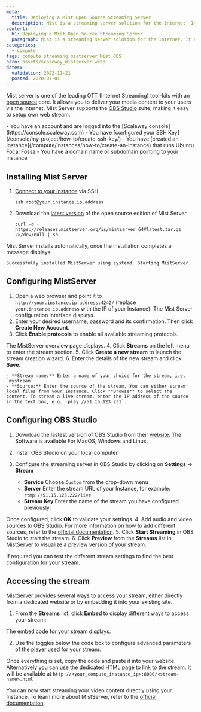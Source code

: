 ```yaml
---
meta:
  title: Deploying a Mist Open Source Streaming Server
  description: Mist is a streaming server solution for the Internet. It allows to broadcast video contents to users.
content:
  h1: Deploying a Mist Open Source Streaming Server
  paragraph: Mist is a streaming server solution for the Internet. It allows to broadcast video contents to users.
categories:
  - compute
tags: compute streaming mistserver Mist OBS
hero: assets/scaleway_mistserver.webp
dates:
  validation: 2022-11-21
  posted: 2020-07-01
---
```


Mist server is one of the leading OTT (Internet Streaming) tool-kits with an [open source](https://mistserver.org/) core. It allows you to deliver your media content to your users via the Internet. Mist Server supports the [OBS Studio](https://obsproject.com/) suite, making it easy to setup own web stream.

<Macro id="iam-requirements" />

<Message type="requirement">
  - You have an account and are logged into the [Scaleway console](https://console.scaleway.com)
  - You have [configured your SSH Key](/console/my-project/how-to/create-ssh-key/)
  - You have [created an Instance](/compute/instances/how-to/create-an-instance) that runs Ubuntu Focal Fossa
  - You have a domain name or subdomain pointing to your instance
</Message> 

## Installing Mist Server

1. [Connect to your Instance](/compute/instances/how-to/connect-to-instance/) via SSH.
    ```
    ssh root@your.instance.ip.address
    ```
2. Download the [latest version](https://mistserver.org/download) of the open source edition of Mist Server.
    ```
    curl -o - https://releases.mistserver.org/is/mistserver_64Vlatest.tar.gz 2>/dev/null | sh
    ```

Mist Server installs automatically, once the installation completes a message displays:

```
Successfully installed MistServer using systemd. Starting MistServer.
```

## Configuring MistServer

1. Open a web browser and point it to `http://your.instance.ip.address:4242/` (replace `your.instance.ip.address` with the IP of your Instance). The Mist Server configuration interface displays.
2. Enter your desired username, password and its confirmation. Then click **Create New Account**.
    <Lightbox src="scaleway-mistserver_01.webp" alt="" />
3. Click **Enable protocols** to enable all available streaming protocols. 
    <Lightbox src="scaleway-mistserver_02.webp" alt="" />

  The MistServer overview page displays. 
4. Click **Streams** on the left menu to enter the stream section.
    <Lightbox src="scaleway-mistserver_03.webp" alt="" />
5. Click **Create a new stream** to launch the stream creation wizard.
    <Lightbox src="scaleway-mistserver_04.webp" alt="" />
6. Enter the details of the new stream and click **Save**.
    <Lightbox src="scaleway-mistserver_05.webp" alt="" />

    - **Stream name:** Enter a name of your choice for the stream, i.e. `mystream`
    - **Source:** Enter the source of the stream. You can either stream local files from your Instance. Click **Browse** to select the content. To stream a live stream, enter the IP address of the source in the text box, e.g. `play://51.15.123.231`.

## Configuring OBS Studio

1. Download the lastest version of OBS Studio from their [website](https://obsproject.com/download). The Software is available For MacOS, Windows and Linux.
2. Install OBS Studio on your local computer.
3. Configure the streaming server in OBS Studio by clicking on **Settings** -> **Stream**
    <Lightbox src="scaleway-obs_settings.webp" alt="" />

    - **Service** Choose `Custom` from the drop-down menu
    - **Server** Enter the stream URL of your Instance, for example: `rtmp://51.15.123.222/live`
    - **Stream Key** Enter the name of the stream you have configured previously.

  Once configured, click **OK** to validate your settings.
4. Add audio and video sources to OBS Studio. For more information on how to add different sources, refer to the <a href="https://obsproject.com/wiki/Sources-Guide" target="_blank">official documentation</a>.
5. Click **Start Streaming** in OBS Studio to start the stream.
    <Lightbox src="scaleway-obs_start_streaming.webp" alt="" />
6. Click **Preview** from the **Streams** list in MistServer to visualize a preview version of your stream.
    <Lightbox src="scaleway-mistserver_preview.webp" alt="" />

If required you can test the different stream settings to find the best configuration for your stream.

## Accessing the stream

MistServer provides several ways to access your stream, either directly from a dedicated website or by embedding it into your existing site.

1. From the **Streams** list, click **Embed** to display different ways to access your stream:
    <Lightbox src="scaleway-mistserver_preview.webp" alt="" />

  The embed code for your stream displays. 
  
2. Use the toggles below the code box to configure advanced parameters of the player used for your stream:
    <Lightbox src="scaleway-mistserver_embed.webp" alt="" />

Once everything is set, copy the code and paste it into your website. Alternatively you can use the dedicated HTML page to link to the stream. It will be available at `http://<your_compute_instance_ip>:8080/<stream-name>.html`

You can now start streaming your video content directly using your Instance. To learn more about MistServer, refer to the [official documentation](https://mistserver.org/guides/latest).
